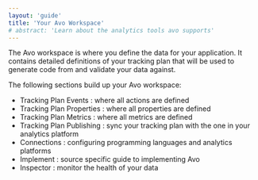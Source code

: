 ```yaml
---
layout: 'guide'
title: 'Your Avo Workspace'
# abstract: 'Learn about the analytics tools avo supports'
---
```



The Avo workspace is where you define the data for your application. It contains
detailed definitions of your tracking plan that will be used to generate
code from and validate your data against.

The following sections build up your Avo workspace:

- <Link passHref href="/workspace/tracking-plan/events">
    <a>Tracking Plan Events</a>
  </Link>
  : where all actions are defined
- <Link passHref href="/workspace/tracking-plan/properties">
    <a>Tracking Plan Properties</a>
  </Link>
  : where all properties are defined
- <Link passHref href="/workspace/tracking-plan/metrics">
    <a>Tracking Plan Metrics</a>
  </Link>
  : where all metrics are defined
- <Link passHref href="/workspace/publishing">
    <a>Tracking Plan Publishing</a>
  </Link>
  : sync your tracking plan with the one in your analytics platform
- <Link passHref href="/workspace/connections">
    <a>Connections</a>
  </Link>
  : configuring programming languages and analytics platforms
- <Link passHref href="/workspace/implement">
    <a>Implement</a>
  </Link>
  : source specific guide to implementing Avo
- <Link passHref href="/workspace/inspector">
    <a>Inspector</a>
  </Link>
  : monitor the health of your data
